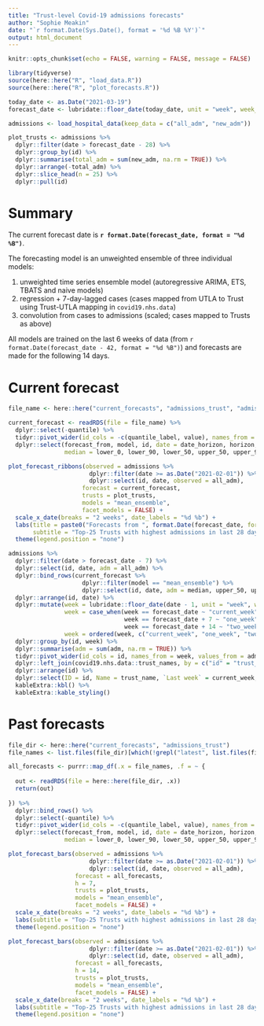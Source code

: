 ```yaml
---
title: "Trust-level Covid-19 admissions forecasts"
author: "Sophie Meakin"
date: "`r format.Date(Sys.Date(), format = '%d %B %Y')`"
output: html_document
---
```


```r

knitr::opts_chunk$set(echo = FALSE, warning = FALSE, message = FALSE)

library(tidyverse)
source(here::here("R", "load_data.R"))
source(here::here("R", "plot_forecasts.R"))

today_date <- as.Date("2021-03-19")
forecast_date <- lubridate::floor_date(today_date, unit = "week", week_start = 7)

```

```r

admissions <- load_hospital_data(keep_data = c("all_adm", "new_adm"))

plot_trusts <- admissions %>%
  dplyr::filter(date > forecast_date - 28) %>%
  dplyr::group_by(id) %>%
  dplyr::summarise(total_adm = sum(new_adm, na.rm = TRUE)) %>%
  dplyr::arrange(-total_adm) %>%
  dplyr::slice_head(n = 25) %>%
  dplyr::pull(id)

```

# Summary

The current forecast date is **`r format.Date(forecast_date, format = "%d %B")`**.

The forecasting model is an unweighted ensemble of three individual models:

1. unweighted time series ensemble model (autoregressive ARIMA, ETS, TBATS and naive models)
2. regression + 7-day-lagged cases (cases mapped from UTLA to Trust using Trust-UTLA mapping in `covid19.nhs.data`)
3. convolution from cases to admissions (scaled; cases mapped to Trusts as above)

All models are trained on the last 6 weeks of data (from `r format.Date(forecast_date - 42, format = "%d %B")`) and forecasts are made for the following 14 days. 


# Current forecast

```r

file_name <- here::here("current_forecasts", "admissions_trust", "admissions_latest.rds")

current_forecast <- readRDS(file = file_name) %>%
  dplyr::select(-quantile) %>%
  tidyr::pivot_wider(id_cols = -c(quantile_label, value), names_from = quantile_label) %>%
  dplyr::select(forecast_from, model, id, date = date_horizon, horizon,
                median = lower_0, lower_90, lower_50, upper_50, upper_90)

```

```r

plot_forecast_ribbons(observed = admissions %>%
                       dplyr::filter(date >= as.Date("2021-02-01")) %>%
                       dplyr::select(id, date, observed = all_adm),
                     forecast = current_forecast,
                     trusts = plot_trusts,
                     models = "mean_ensemble",
                     facet_models = FALSE) +
  scale_x_date(breaks = "2 weeks", date_labels = "%d %b") +
  labs(title = paste0("Forecasts from ", format.Date(forecast_date, format = "%d %B %Y")),
       subtitle = "Top-25 Trusts with highest admissions in last 28 days") +
  theme(legend.position = "none")

```

```r

admissions %>%
  dplyr::filter(date > forecast_date - 7) %>%
  dplyr::select(id, date, adm = all_adm) %>%
  dplyr::bind_rows(current_forecast %>%
                     dplyr::filter(model == "mean_ensemble") %>%
                     dplyr::select(id, date, adm = median, upper_50, upper_90)) %>%
  dplyr::arrange(id, date) %>%
  dplyr::mutate(week = lubridate::floor_date(date - 1, unit = "week", week_start = 7) + 7,
                week = case_when(week == forecast_date ~ "current_week",
                                 week == forecast_date + 7 ~ "one_week",
                                 week == forecast_date + 14 ~ "two_weeks"),
                week = ordered(week, c("current_week", "one_week", "two_weeks"))) %>%
  dplyr::group_by(id, week) %>%
  dplyr::summarise(adm = sum(adm, na.rm = TRUE)) %>%
  tidyr::pivot_wider(id_cols = id, names_from = week, values_from = adm) %>%
  dplyr::left_join(covid19.nhs.data::trust_names, by = c("id" = "trust_code")) %>%
  dplyr::arrange(id) %>%
  dplyr::select(ID = id, Name = trust_name, `Last week` = current_week, `One-week ahead forecast` = one_week, `Two-weeks ahead forecast` = two_weeks) %>%
  kableExtra::kbl() %>%
  kableExtra::kable_styling()

```


# Past forecasts

```r

file_dir <- here::here("current_forecasts", "admissions_trust")
file_names <- list.files(file_dir)[which(!grepl("latest", list.files(file_dir)))]

all_forecasts <- purrr::map_df(.x = file_names, .f = ~ {
  
  out <- readRDS(file = here::here(file_dir, .x))
  return(out)
  
}) %>%
  dplyr::bind_rows() %>%
  dplyr::select(-quantile) %>%
  tidyr::pivot_wider(id_cols = -c(quantile_label, value), names_from = quantile_label) %>%
  dplyr::select(forecast_from, model, id, date = date_horizon, horizon,
                median = lower_0, lower_90, lower_50, upper_50, upper_90)

```

```r

plot_forecast_bars(observed = admissions %>%
                       dplyr::filter(date >= as.Date("2021-02-01")) %>%
                       dplyr::select(id, date, observed = all_adm),
                   forecast = all_forecasts,
                   h = 7,
                   trusts = plot_trusts,
                   models = "mean_ensemble",
                   facet_models = FALSE) +
  scale_x_date(breaks = "2 weeks", date_labels = "%d %b") +
  labs(subtitle = "Top-25 Trusts with highest admissions in last 28 days") +
  theme(legend.position = "none")

plot_forecast_bars(observed = admissions %>%
                       dplyr::filter(date >= as.Date("2021-02-01")) %>%
                       dplyr::select(id, date, observed = all_adm),
                   forecast = all_forecasts,
                   h = 14,
                   trusts = plot_trusts,
                   models = "mean_ensemble",
                   facet_models = FALSE) +
  scale_x_date(breaks = "2 weeks", date_labels = "%d %b") +
  labs(subtitle = "Top-25 Trusts with highest admissions in last 28 days") +
  theme(legend.position = "none")

```

